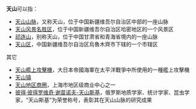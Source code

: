 '''天山'''可以指：
* [[天山山脉|天山山脉]]，又称天山，位于中国新疆维吾尔自治区中部的一座山脉
* [[天山风景名胜区|天山风景名胜区]]，位于中国新疆维吾尔自治区哈密地区的一个风景区
* [[祁连山|祁连山]]，别称天山，位于中国甘肃省和青海省境内的一座山脉
* [[天山区|天山区]]，中国新疆维吾尔自治区烏魯木齊市下辖的一个市辖区

;其它
* [[天山艦上攻擊機|天山艦上攻擊機]]，大日本帝國海軍在太平洋戰爭中所使用的一種艦上攻擊機
* [[天山镇|天山镇]]
* [[天山路街道_(上海市)|天山地区商圈]]，上海市地区级商业中心之一
* [[彼得·彼得罗维奇·谢苗诺夫-天山斯基|彼得·彼得罗维奇·谢苗诺夫-天山斯基]]，俄罗斯地质学家、统计学家、昆虫学家，“天山斯基”为荣誉称号，表彰其在天山山脉的研究成果
{{Disambiguation|Cat=二字地名消歧义}}
